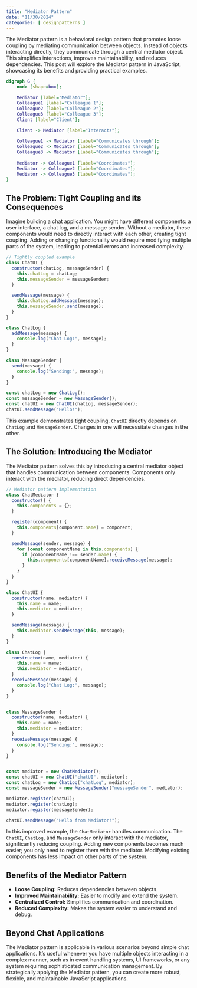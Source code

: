 ```yaml
---
title: "Mediator Pattern"
date: "11/30/2024"
categories: [ designpatterns ]
---
```


The Mediator pattern is a behavioral design pattern that promotes loose coupling by mediating communication between objects.  Instead of objects interacting directly, they communicate through a central mediator object. This simplifies interactions, improves maintainability, and reduces dependencies.  This post will explore the Mediator pattern in JavaScript, showcasing its benefits and providing practical examples.

```dot
digraph G {
    node [shape=box];

    Mediator [label="Mediator"];
    Colleague1 [label="Colleague 1"];
    Colleague2 [label="Colleague 2"];
    Colleague3 [label="Colleague 3"];
    Client [label="Client"];

    Client -> Mediator [label="Interacts"];
    
    Colleague1 -> Mediator [label="Communicates through"];
    Colleague2 -> Mediator [label="Communicates through"];
    Colleague3 -> Mediator [label="Communicates through"];
    
    Mediator -> Colleague1 [label="Coordinates"];
    Mediator -> Colleague2 [label="Coordinates"];
    Mediator -> Colleague3 [label="Coordinates"];
}

```

## The Problem: Tight Coupling and its Consequences

Imagine building a chat application.  You might have different components: a user interface, a chat log, and a message sender.  Without a mediator, these components would need to directly interact with each other, creating tight coupling.  Adding or changing functionality would require modifying multiple parts of the system, leading to potential errors and increased complexity.


```javascript
// Tightly coupled example
class ChatUI {
  constructor(chatLog, messageSender) {
    this.chatLog = chatLog;
    this.messageSender = messageSender;
  }

  sendMessage(message) {
    this.chatLog.addMessage(message);
    this.messageSender.send(message);
  }
}

class ChatLog {
  addMessage(message) {
    console.log("Chat Log:", message);
  }
}

class MessageSender {
  send(message) {
    console.log("Sending:", message);
  }
}

const chatLog = new ChatLog();
const messageSender = new MessageSender();
const chatUI = new ChatUI(chatLog, messageSender);
chatUI.sendMessage("Hello!");
```

This example demonstrates tight coupling.  `ChatUI` directly depends on `ChatLog` and `MessageSender`.  Changes in one will necessitate changes in the other.


## The Solution: Introducing the Mediator

The Mediator pattern solves this by introducing a central mediator object that handles communication between components.  Components only interact with the mediator, reducing direct dependencies.

```javascript
// Mediator pattern implementation
class ChatMediator {
  constructor() {
    this.components = {};
  }

  register(component) {
    this.components[component.name] = component;
  }

  sendMessage(sender, message) {
    for (const componentName in this.components) {
      if (componentName !== sender.name) {
        this.components[componentName].receiveMessage(message);
      }
    }
  }
}

class ChatUI {
  constructor(name, mediator) {
    this.name = name;
    this.mediator = mediator;
  }

  sendMessage(message) {
    this.mediator.sendMessage(this, message);
  }
}

class ChatLog {
  constructor(name, mediator) {
    this.name = name;
    this.mediator = mediator;
  }
  receiveMessage(message) {
    console.log("Chat Log:", message);
  }
}


class MessageSender {
  constructor(name, mediator) {
    this.name = name;
    this.mediator = mediator;
  }
  receiveMessage(message) {
    console.log("Sending:", message);
  }
}


const mediator = new ChatMediator();
const chatUI = new ChatUI("chatUI", mediator);
const chatLog = new ChatLog("chatLog", mediator);
const messageSender = new MessageSender("messageSender", mediator);

mediator.register(chatUI);
mediator.register(chatLog);
mediator.register(messageSender);

chatUI.sendMessage("Hello from Mediator!");

```

In this improved example, the `ChatMediator` handles communication.  The `ChatUI`, `ChatLog`, and `MessageSender` only interact with the mediator, significantly reducing coupling. Adding new components becomes much easier; you only need to register them with the mediator.  Modifying existing components has less impact on other parts of the system.


## Benefits of the Mediator Pattern

* **Loose Coupling:** Reduces dependencies between objects.
* **Improved Maintainability:**  Easier to modify and extend the system.
* **Centralized Control:**  Simplifies communication and coordination.
* **Reduced Complexity:** Makes the system easier to understand and debug.


##  Beyond Chat Applications

The Mediator pattern is applicable in various scenarios beyond simple chat applications.  It's useful whenever you have multiple objects interacting in a complex manner, such as in event handling systems, UI frameworks, or any system requiring sophisticated communication management.  By strategically applying the Mediator pattern, you can create more robust, flexible, and maintainable JavaScript applications.

